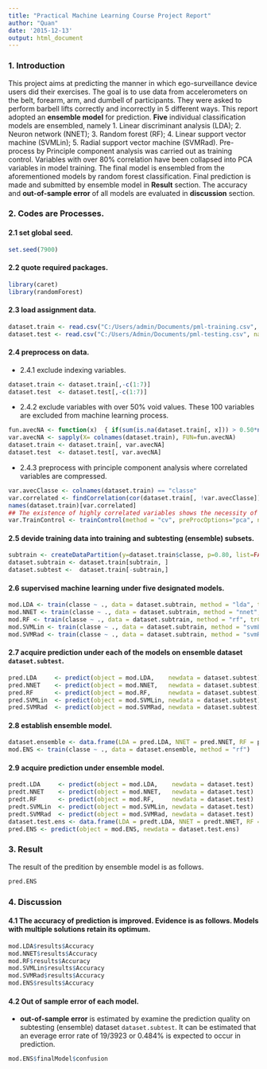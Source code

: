 ```yaml
---
title: "Practical Machine Learning Course Project Report"
author: "Quan"
date: '2015-12-13'
output: html_document
---
```

### 1. Introduction    
This project aims at predicting the manner in which ego-surveillance device users did their exercises. The goal is to use data from accelerometers on the belt, forearm, arm, and dumbell of participants. They were asked to perform barbell lifts correctly and incorrectly in 5 different ways.
This report adopted an __ensemble model__ for prediction. __Five__ individual classification models are ensembled, namely 1. Linear discriminant analysis (LDA); 2. Neuron network (NNET); 3. Random forest (RF); 4. Linear support vector machine (SVMLin); 5. Radial support vector machine (SVMRad). Pre-process by Principle component analysis was carried out as training control. Variables with over 80% correlation have been collapsed into PCA variables in model training.
The final model is ensembled from the aforementioned models by random forest classification. Final prediction is made and submitted by ensemble model in __Result__ section. The accuracy and __out-of-sample error__ of all models are evaluated in __discussion__ section.

### 2. Codes are Processes.    
#### 2.1 set global seed.    
```r
set.seed(7900)
```

#### 2.2 quote required packages.    
```r
library(caret)
library(randomForest)
```

#### 2.3 load assignment data.    
```r
dataset.train <- read.csv("C:/Users/admin/Documents/pml-training.csv", na.strings=c("", "NA", "#DIV/0!"), header=TRUE, sep="," )
dataset.test <- read.csv("C:/Users/Admin/Documents/pml-testing.csv", na.strings=c("", "NA", "#DIV/0!"), header=TRUE, sep=",")
```

#### 2.4 preprocess on data.    
+ 2.4.1 exclude indexing variables.
```r
dataset.train <- dataset.train[,-c(1:7)]
dataset.test  <- dataset.test[,-c(1:7)]
```

+ 2.4.2 exclude variables with over 50% void values. These 100 variables are excluded from machine learning process. 
```r
fun.avecNA <- function(x)  { if(sum(is.na(dataset.train[, x])) > 0.50*nrow(dataset.train)) {return(FALSE)} else {return(TRUE)}  }
var.avecNA <- sapply(X= colnames(dataset.train), FUN=fun.avecNA)
dataset.train <- dataset.train[, var.avecNA]
dataset.test  <- dataset.test[, var.avecNA]
```

+ 2.4.3 preprocess with principle component analysis where correlated variables are compressed.
```r
var.avecClasse <- colnames(dataset.train) == "classe"
var.correlated <- findCorrelation(cor(dataset.train[, !var.avecClasse]), cutoff=0.8)
names(dataset.train)[var.correlated]
## The existence of highly correlated variables shows the necessity of applying the principle component anlysis.
var.TrainControl <- trainControl(method = "cv", preProcOptions="pca", number = 7, verboseIter=FALSE , allowParallel=TRUE)
```

#### 2.5 devide training data into training and subtesting (ensemble) subsets.    
```r
subtrain <- createDataPartition(y=dataset.train$classe, p=0.80, list=FALSE)
dataset.subtrain <- dataset.train[subtrain, ] 
dataset.subtest <-  dataset.train[-subtrain,]
```

#### 2.6 supervised machine learning under five designated models.    
```r
mod.LDA <- train(classe ~ ., data = dataset.subtrain, method = "lda", trControl= var.TrainControl)
mod.NNET <- train(classe ~ ., data = dataset.subtrain, method = "nnet",  verbose=FALSE, trControl= var.TrainControl)
mod.RF <- train(classe ~ ., data = dataset.subtrain, method = "rf", trControl= var.TrainControl)
mod.SVMLin <- train(classe ~ ., data = dataset.subtrain, method = "svmLinear", trControl= var.TrainControl)
mod.SVMRad <- train(classe ~ ., data = dataset.subtrain, method = "svmRadial", trControl= var.TrainControl)
```

#### 2.7 acquire prediction under each of the models on ensemble dataset `dataset.subtest`.    
```r
pred.LDA     <- predict(object = mod.LDA,    newdata = dataset.subtest)
pred.NNET    <- predict(object = mod.NNET,   newdata = dataset.subtest)
pred.RF      <- predict(object = mod.RF,     newdata = dataset.subtest)
pred.SVMLin  <- predict(object = mod.SVMLin, newdata = dataset.subtest)
pred.SVMRad  <- predict(object = mod.SVMRad, newdata = dataset.subtest)
```

#### 2.8 establish ensemble model.    
```R
dataset.ensemble <- data.frame(LDA = pred.LDA, NNET = pred.NNET, RF = pred.RF, SVMLin = pred.SVMLin, SVMRad = pred.SVMRad, classe = dataset.subtest$classe)
mod.ENS <- train(classe ~ ., data = dataset.ensemble, method = "rf")
```

#### 2.9 acquire prediction under ensemble model.     
```r
predt.LDA     <- predict(object = mod.LDA,    newdata = dataset.test)
predt.NNET    <- predict(object = mod.NNET,   newdata = dataset.test)
predt.RF      <- predict(object = mod.RF,     newdata = dataset.test)
predt.SVMLin  <- predict(object = mod.SVMLin, newdata = dataset.test)
predt.SVMRad  <- predict(object = mod.SVMRad, newdata = dataset.test)
dataset.test.ens <- data.frame(LDA = predt.LDA, NNET = predt.NNET, RF = predt.RF, SVMLin = predt.SVMLin, SVMRad = predt.SVMRad)
pred.ENS <- predict(object = mod.ENS, newdata = dataset.test.ens)
```


### 3. Result    
The result of the predition by ensemble model is as follows.
```r
pred.ENS
```


### 4. Discussion    
#### 4.1 The accuracy of prediction is improved. Evidence is as follows. Models with multiple solutions retain its optimum.
```r
mod.LDA$results$Accuracy
mod.NNET$results$Accuracy
mod.RF$results$Accuracy 
mod.SVMLin$results$Accuracy
mod.SVMRad$results$Accuracy
mod.ENS$results$Accuracy
```

#### 4.2 Out of sample error of each model.
+ __out-of-sample error__ is estimated by examine the prediction quality on subtesting (ensemble) dataset `dataset.subtest`. It can be estimated that an everage error rate of 19/3923 or 0.484% is expected to occur in prediction.
```r
mod.ENS$finalModel$confusion
```
